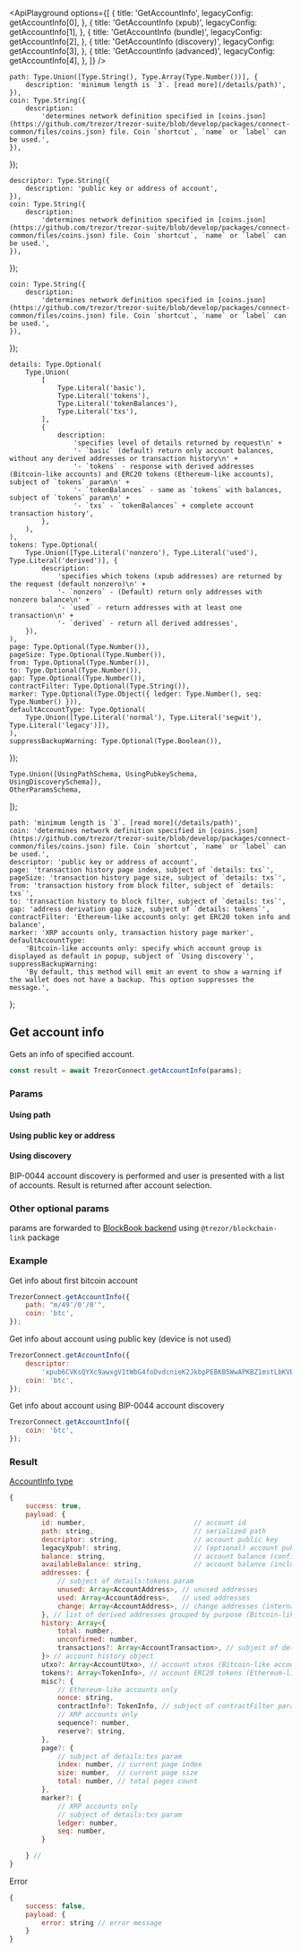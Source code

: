 

<ApiPlayground
    options={[
        {
            title: 'GetAccountInfo',
            legacyConfig: getAccountInfo[0],
        },
        {
            title: 'GetAccountInfo (xpub)',
            legacyConfig: getAccountInfo[1],
        },
        {
            title: 'GetAccountInfo (bundle)',
            legacyConfig: getAccountInfo[2],
        },
        {
            title: 'GetAccountInfo (discovery)',
            legacyConfig: getAccountInfo[3],
        },
        {
            title: 'GetAccountInfo (advanced)',
            legacyConfig: getAccountInfo[4],
        },
    ]}
/>

    path: Type.Union([Type.String(), Type.Array(Type.Number())], {
        description: 'minimum length is `3`. [read more](/details/path)',
    }),
    coin: Type.String({
        description:
            'determines network definition specified in [coins.json](https://github.com/trezor/trezor-suite/blob/develop/packages/connect-common/files/coins.json) file. Coin `shortcut`, `name` or `label` can be used.',
    }),
});

    descriptor: Type.String({
        description: 'public key or address of account',
    }),
    coin: Type.String({
        description:
            'determines network definition specified in [coins.json](https://github.com/trezor/trezor-suite/blob/develop/packages/connect-common/files/coins.json) file. Coin `shortcut`, `name` or `label` can be used.',
    }),
});

    coin: Type.String({
        description:
            'determines network definition specified in [coins.json](https://github.com/trezor/trezor-suite/blob/develop/packages/connect-common/files/coins.json) file. Coin `shortcut`, `name` or `label` can be used.',
    }),
});

    details: Type.Optional(
        Type.Union(
            [
                Type.Literal('basic'),
                Type.Literal('tokens'),
                Type.Literal('tokenBalances'),
                Type.Literal('txs'),
            ],
            {
                description:
                    'specifies level of details returned by request\n' +
                    '- `basic` (default) return only account balances, without any derived addresses or transaction history\n' +
                    '- `tokens` - response with derived addresses (Bitcoin-like accounts) and ERC20 tokens (Ethereum-like accounts), subject of `tokens` param\n' +
                    '- `tokenBalances` - same as `tokens` with balances, subject of `tokens` param\n' +
                    '- `txs` - `tokenBalances` + complete account transaction history',
            },
        ),
    ),
    tokens: Type.Optional(
        Type.Union([Type.Literal('nonzero'), Type.Literal('used'), Type.Literal('derived')], {
            description:
                'specifies which tokens (xpub addresses) are returned by the request (default nonzero)\n' +
                '- `nonzero` - (Default) return only addresses with nonzero balance\n' +
                '- `used` - return addresses with at least one transaction\n' +
                '- `derived` - return all derived addresses',
        }),
    ),
    page: Type.Optional(Type.Number()),
    pageSize: Type.Optional(Type.Number()),
    from: Type.Optional(Type.Number()),
    to: Type.Optional(Type.Number()),
    gap: Type.Optional(Type.Number()),
    contractFilter: Type.Optional(Type.String()),
    marker: Type.Optional(Type.Object({ ledger: Type.Number(), seq: Type.Number() })),
    defaultAccountType: Type.Optional(
        Type.Union([Type.Literal('normal'), Type.Literal('segwit'), Type.Literal('legacy')]),
    ),
    suppressBackupWarning: Type.Optional(Type.Boolean()),
});

    Type.Union([UsingPathSchema, UsingPubkeySchema, UsingDiscoverySchema]),
    OtherParamsSchema,
]);

    path: 'minimum length is `3`. [read more](/details/path)',
    coin: 'determines network definition specified in [coins.json](https://github.com/trezor/trezor-suite/blob/develop/packages/connect-common/files/coins.json) file. Coin `shortcut`, `name` or `label` can be used.',
    descriptor: 'public key or address of account',
    page: 'transaction history page index, subject of `details: txs`',
    pageSize: 'transaction history page size, subject of `details: txs`',
    from: 'transaction history from block filter, subject of `details: txs`',
    to: 'transaction history to block filter, subject of `details: txs`',
    gap: 'address derivation gap size, subject of `details: tokens`',
    contractFilter: 'Ethereum-like accounts only: get ERC20 token info and balance',
    marker: 'XRP accounts only, transaction history page marker',
    defaultAccountType:
        'Bitcoin-like accounts only: specify which account group is displayed as default in popup, subject of `Using discovery`',
    suppressBackupWarning:
        'By default, this method will emit an event to show a warning if the wallet does not have a backup. This option suppresses the message.',
};

## Get account info

Gets an info of specified account.

```javascript
const result = await TrezorConnect.getAccountInfo(params);
```

### Params

<CommonParamsLink />

#### Using path

<ParamsTable schema={UsingPathSchema} />

#### Using public key or address

<ParamsTable schema={UsingPubkeySchema} />

#### Using discovery

BIP-0044 account discovery is performed and user is presented with a list of accounts. Result is returned after account selection.

<ParamsTable schema={UsingDiscoverySchema} />

### Other optional params

params are forwarded to [BlockBook backend](https://github.com/trezor/blockbook/blob/master/docs/api.md#api-v2) using `@trezor/blockchain-link` package

<ParamsTable schema={OtherParamsSchema} descriptions={paramDescriptions} />

### Example

Get info about first bitcoin account

```javascript
TrezorConnect.getAccountInfo({
    path: "m/49'/0'/0'",
    coin: 'btc',
});
```

Get info about account using public key (device is not used)

```javascript
TrezorConnect.getAccountInfo({
    descriptor:
        'xpub6CVKsQYXc9awxgV1tWbG4foDvdcnieK2JkbpPEBKB5WwAPKBZ1mstLbKVB4ov7QzxzjaxNK6EfmNY5Jsk2cG26EVcEkycGW4tchT2dyUhrx',
    coin: 'btc',
});
```

Get info about account using BIP-0044 account discovery

```javascript
TrezorConnect.getAccountInfo({
    coin: 'btc',
});
```

### Result

[AccountInfo type](https://github.com/trezor/trezor-suite/blob/develop/packages/connect/src/types/account.ts)

```javascript
{
    success: true,
    payload: {
        id: number,                           // account id
        path: string,                         // serialized path
        descriptor: string,                   // account public key
        legacyXpub?: string,                  // (optional) account public key in legacy format (only for segwit and segwit native accounts)
        balance: string,                      // account balance (confirmed transactions only)
        availableBalance: string,             // account balance (including unconfirmed transactions)
        addresses: {
            // subject of details:tokens param
            unused: Array<AccountAddress>, // unused addresses
            used: Array<AccountAddress>,   // used addresses
            change: Array<AccountAddress>, // change addresses (internal)
        }, // list of derived addresses grouped by purpose (Bitcoin-like accounts)
        history: Array<{
            total: number,
            unconfirmed: number,
            transactions?: Array<AccountTransaction>, // subject of details:txs param
        }> // account history object
        utxo?: Array<AccountUtxo>, // account utxos (Bitcoin-like accounts), subject of details:tokens param
        tokens?: Array<TokenInfo>, // account ERC20 tokens (Ethereum-like accounts), subject of details:tokens param
        misc?: {
            // Ethereum-like accounts only
            nonce: string,
            contractInfo?: TokenInfo, // subject of contractFilter param
            // XRP accounts only
            sequence?: number,
            reserve?: string,
        },
        page?: {
            // subject of details:txs param
            index: number, // current page index
            size: number,  // current page size
            total: number, // total pages count
        },
        marker?: {
            // XRP accounts only
            // subject of details:txs param
            ledger: number,
            seq: number,
        }

    } //
}
```

Error

```javascript
{
    success: false,
    payload: {
        error: string // error message
    }
}
```
